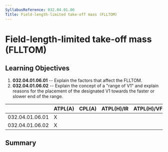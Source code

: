 ```yaml
---
SyllabusReference: 032.04.01.06
Title: Field-length-limited take-off mass (FLLTOM)
---
```


# Field-length-limited take-off mass (FLLTOM)

## Learning Objectives

1.  **032.04.01.06.01** -- Explain the factors that affect the FLLTOM.
2.  **032.04.01.06.02** -- Explain the concept of a "range of V1" and explain
    reasons for the placement of the designated V1 towards the faster or slower
    end of the range.

|                 | ATPL(A) | CPL(A) | ATPL(H)/IR | ATPL(H)/VFR | CPL(H) | IR  | CBIR(A) |
| --------------- | ------- | ------ | ---------- | ----------- | ------ | --- | ------- |
| 032.04.01.06.01 | X       |        |            |             |        |     |         |
| 032.04.01.06.02 | X       |        |            |             |        |     |         |

## Summary
